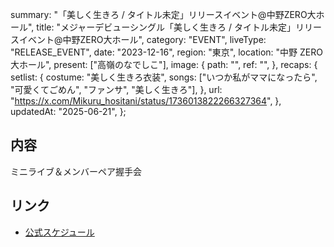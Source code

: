   summary: "「美しく生きろ / タイトル未定」リリースイベント@中野ZERO大ホール",
  title: "メジャーデビューシングル「美しく生きろ / タイトル未定」リリースイベント@中野ZERO大ホール",
  category: "EVENT",
  liveType: "RELEASE_EVENT",
  date: "2023-12-16",
  region: "東京",
  location: "中野 ZERO 大ホール",
  present: ["高嶺のなでしこ"],
  image: {
    path: "",
    ref: "",
  },
  recaps: {
    setlist: {
      costume: "美しく生きろ衣装",
      songs: ["いつか私がママになったら", "可愛くてごめん", "ファンサ", "美しく生きろ"],
    },
    url: "https://x.com/Mikuru_hositani/status/1736013822266327364",
  },
  updatedAt: "2025-06-21",
};

## 内容

ミニライブ＆メンバーペア握手会

## リンク

- [公式スケジュール](https://takanenonadeshiko.jp/?p=1586)
